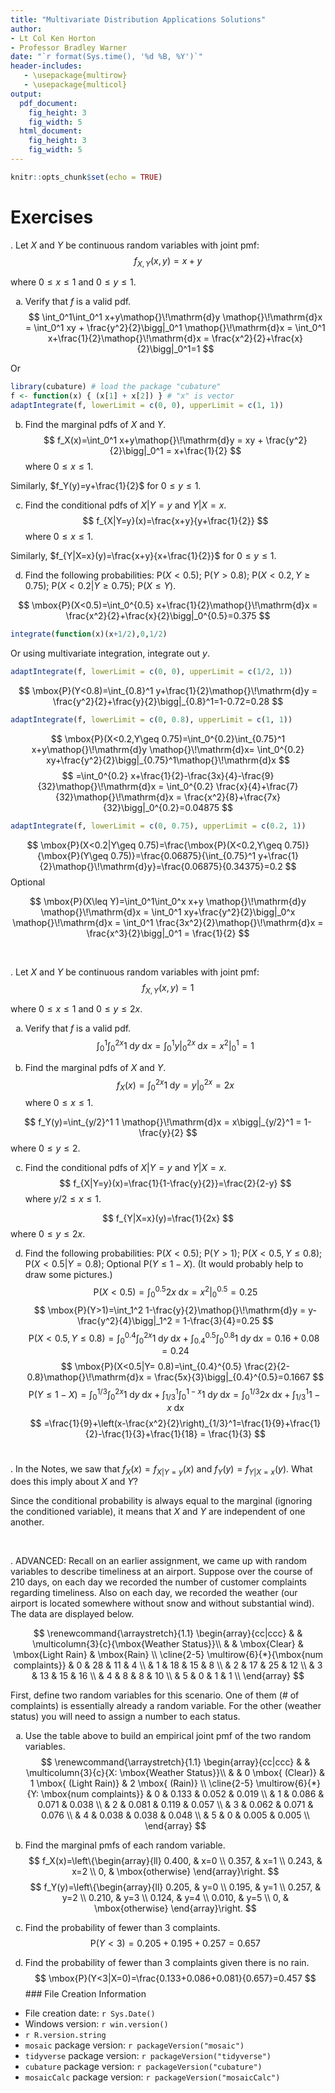 ```yaml
---
title: "Multivariate Distribution Applications Solutions"
author:
- Lt Col Ken Horton
- Professor Bradley Warner
date: "`r format(Sys.time(), '%d %B, %Y')`"
header-includes:
   - \usepackage{multirow}
   - \usepackage{multicol}
output: 
  pdf_document:
    fig_height: 3
    fig_width: 5
  html_document:
    fig_height: 3
    fig_width: 5
---
```


```r
knitr::opts_chunk$set(echo = TRUE)
```


\newcommand{\E}{\mbox{E}}
\newcommand{\Var}{\mbox{Var}}
\newcommand{\Cov}{\mbox{Cov}}
\newcommand{\Prob}{\mbox{P}}
\newcommand*\diff{\mathop{}\!\mathrm{d}}

# Exercises

\indent 1. Let $X$ and $Y$ be continuous random variables with joint pmf: 
$$
f_{X,Y}(x,y)=x + y
$$

where $0 \leq x \leq 1$ and $0 \leq y \leq 1$. 

a) Verify that $f$ is a valid pdf. 
$$
\int_0^1\int_0^1 x+y\diff y \diff x = \int_0^1 xy + \frac{y^2}{2}\bigg|_0^1 \diff x = \int_0^1 x+\frac{1}{2}\diff x = \frac{x^2}{2}+\frac{x}{2}\bigg|_0^1=1
$$

Or


```r
library(cubature) # load the package "cubature"
f <- function(x) { (x[1] + x[2]) } # "x" is vector
adaptIntegrate(f, lowerLimit = c(0, 0), upperLimit = c(1, 1))
```


b) Find the marginal pdfs of $X$ and $Y$. 
$$
f_X(x)=\int_0^1 x+y\diff y = xy + \frac{y^2}{2}\bigg|_0^1 =  x+\frac{1}{2}
$$
where $0\leq x \leq 1$. 

Similarly, $f_Y(y)=y+\frac{1}{2}$ for $0 \leq y \leq 1$. 

c) Find the conditional pdfs of $X|Y=y$ and $Y|X=x$. 
$$
f_{X|Y=y}(x)=\frac{x+y}{y+\frac{1}{2}}
$$
where $0\leq x \leq 1$. 

Similarly, $f_{Y|X=x}(y)=\frac{x+y}{x+\frac{1}{2}}$ for $0\leq y \leq 1$. 

d) Find the following probabilities: $\Prob(X<0.5)$; $\Prob(Y>0.8)$; $\Prob(X<0.2,Y\geq 0.75)$; $\Prob(X<0.2|Y\geq 0.75)$; $\Prob(X\leq Y)$. 

$$
\Prob(X<0.5)=\int_0^{0.5} x+\frac{1}{2}\diff x = \frac{x^2}{2}+\frac{x}{2}\bigg|_0^{0.5}=0.375
$$

```r
integrate(function(x)(x+1/2),0,1/2)
```

Or using multivariate integration, integrate out $y$.

```r
adaptIntegrate(f, lowerLimit = c(0, 0), upperLimit = c(1/2, 1))
```


$$
\Prob(Y<0.8)=\int_{0.8}^1 y+\frac{1}{2}\diff y = \frac{y^2}{2}+\frac{y}{2}\bigg|_{0.8}^1=1-0.72=0.28
$$
```r
adaptIntegrate(f, lowerLimit = c(0, 0.8), upperLimit = c(1, 1))
```


$$
\Prob(X<0.2,Y\geq 0.75)=\int_0^{0.2}\int_{0.75}^1 x+y\diff y \diff x= \int_0^{0.2} xy+\frac{y^2}{2}\bigg|_{0.75}^1\diff x 
$$
$$
=\int_0^{0.2} x+\frac{1}{2}-\frac{3x}{4}-\frac{9}{32}\diff x = \int_0^{0.2} \frac{x}{4}+\frac{7}{32}\diff x = \frac{x^2}{8}+\frac{7x}{32}\bigg|_0^{0.2}=0.04875
$$
```r
adaptIntegrate(f, lowerLimit = c(0, 0.75), upperLimit = c(0.2, 1))
```


$$
\Prob(X<0.2|Y\geq 0.75)=\frac{\Prob(X<0.2,Y\geq 0.75)}{\Prob(Y\geq 0.75)}=\frac{0.06875}{\int_{0.75}^1 y+\frac{1}{2}\diff y}=\frac{0.06875}{0.34375}=0.2
$$
Optional

$$
\Prob(X\leq Y)=\int_0^1\int_0^x x+y \diff y \diff x = \int_0^1 xy+\frac{y^2}{2}\bigg|_0^x \diff x = \int_0^1 \frac{3x^2}{2}\diff x = \frac{x^3}{2}\bigg|_0^1 = \frac{1}{2}
$$

&nbsp;

\indent 2. Let $X$ and $Y$ be continuous random variables with joint pmf: 
$$
f_{X,Y}(x,y)=1
$$

where $0 \leq x \leq 1$ and $0 \leq y \leq 2x$. 

a) Verify that $f$ is a valid pdf. 
$$
\int_0^1 \int_0^{2x} 1 \diff y \diff x = \int_0^1 y\bigg|_0^{2x}\diff x = x^2\bigg|_0^1 = 1
$$

b) Find the marginal pdfs of $X$ and $Y$. 
$$
f_X(x)=\int_0^{2x} 1 \diff y = y\bigg|_0^{2x}=2x
$$
where $0\leq x \leq 1$. 

$$
f_Y(y)=\int_{y/2}^1 1 \diff x = x\bigg|_{y/2}^1 = 1-\frac{y}{2}
$$
where $0 \leq y \leq 2$. 

c) Find the conditional pdfs of $X|Y=y$ and $Y|X=x$. 
$$
f_{X|Y=y}(x)=\frac{1}{1-\frac{y}{2}}=\frac{2}{2-y} 
$$
where $y/2 \leq x \leq 1$. 

$$
f_{Y|X=x}(y)=\frac{1}{2x}
$$
where $0\leq y \leq 2x$. 

d) Find the following probabilities: $\Prob(X<0.5)$; $\Prob(Y>1)$; $\Prob(X<0.5,Y\leq 0.8)$; $\Prob(X<0.5|Y= 0.8)$; Optional $\Prob(Y\leq 1-X)$. (It would probably help to draw some pictures.)
$$
\Prob(X<0.5)=\int_0^{0.5} 2x \diff x = x^2\bigg|_0^{0.5}=0.25
$$
$$
\Prob(Y>1)=\int_1^2 1-\frac{y}{2}\diff y = y-\frac{y^2}{4}\bigg|_1^2 = 1-\frac{3}{4}=0.25
$$
$$
\Prob(X<0.5,Y\leq 0.8)=\int_0^{0.4}\int_0^{2x} 1 \diff y \diff x + \int_{0.4}^{0.5}\int_0^{0.8} 1 \diff y \diff x = 0.16+0.08=0.24
$$
$$
\Prob(X<0.5|Y= 0.8)=\int_{0.4}^{0.5} \frac{2}{2-0.8}\diff x = \frac{5x}{3}\bigg|_{0.4}^{0.5}=0.1667
$$
$$
\Prob(Y\leq 1-X)=\int_0^{1/3}\int_0^{2x} 1 \diff y \diff x + \int_{1/3}^1\int_0^{1-x}1 \diff y \diff x = \int_0^{1/3}2x\diff x + \int_{1/3}^1 1-x\diff x
$$
$$
=\frac{1}{9}+\left(x-\frac{x^2}{2}\right)_{1/3}^1=\frac{1}{9}+\frac{1}{2}-\frac{1}{3}+\frac{1}{18} = \frac{1}{3}
$$
&nbsp;


\indent 3. In the Notes, we saw that $f_X(x)=f_{X|Y=y}(x)$ and $f_Y(y)=f_{Y|X=x}(y)$. What does this imply about $X$ and $Y$?  

Since the conditional probability is always equal to the marginal (ignoring the conditioned variable), it means that $X$ and $Y$ are independent of one another. 

&nbsp;

\indent 4. ADVANCED: Recall on an earlier assignment, we came up with random variables to describe timeliness at an airport. Suppose over the course of 210 days, on each day we recorded the number of customer complaints regarding timeliness. Also on each day, we recorded the weather (our airport is located somewhere without snow and without substantial wind). The data are displayed below. 

$$
\renewcommand{\arraystretch}{1.1} \begin{array}{cc|ccc} & & \multicolumn{3}{c}{\mbox{Weather Status}}\\ 
& & \mbox{Clear} & \mbox{Light Rain} & \mbox{Rain}  \\
\cline{2-5}
\multirow{6}{*}{\mbox{num complaints}} & 0 & 28 & 11 & 4  \\
& 1 & 18 & 15 & 8  \\
& 2 & 17 & 25 & 12  \\
& 3 & 13 & 15 & 16  \\
& 4 & 8 & 8 & 10 \\
& 5 & 0 & 1 & 1 \\
\end{array} 
$$

First, define two random variables for this scenario. One of them (# of complaints) is essentially already a random variable. For the other (weather status) you will need to assign a number to each status. 

a) Use the table above to build an empirical joint pmf of the two random variables. 
$$
\renewcommand{\arraystretch}{1.1} \begin{array}{cc|ccc} & & \multicolumn{3}{c}{X: \mbox{Weather Status}}\\ 
& & 0 \mbox{ (Clear)} & 1 \mbox{ (Light Rain)} & 2 \mbox{ (Rain)}  \\
\cline{2-5}
\multirow{6}{*}{Y: \mbox{num complaints}} & 0 & 0.133 & 0.052 & 0.019  \\
& 1 & 0.086 & 0.071 & 0.038  \\
& 2 & 0.081 & 0.119 & 0.057  \\
& 3 & 0.062 & 0.071 & 0.076  \\
& 4 & 0.038 & 0.038 & 0.048 \\
& 5 & 0 & 0.005 & 0.005 \\
\end{array} 
$$

b) Find the marginal pmfs of each random variable. 
$$
f_X(x)=\left\{\begin{array}{ll} 0.400, & x=0 \\
0.357, & x=1 \\
0.243, & x=2 \\
0, & \mbox{otherwise} 
\end{array}\right.
$$
$$
f_Y(y)=\left\{\begin{array}{ll} 0.205, & y=0 \\
0.195, & y=1 \\
0.257, & y=2 \\
0.210, & y=3 \\
0.124, & y=4 \\
0.010, & y=5 \\
0, & \mbox{otherwise} 
\end{array}\right.
$$
c) Find the probability of fewer than 3 complaints. 
$$
\Prob(Y<3)=0.205+0.195+0.257=0.657
$$

d) Find the probability of fewer than 3 complaints given there is no rain. 
$$
\Prob(Y<3|X=0)=\frac{0.133+0.086+0.081}{0.657}=0.457
$$
### File Creation Information 

  * File creation date: `r Sys.Date()`
  * Windows version: `r win.version()`
  * `r R.version.string`
  * `mosaic` package version: `r packageVersion("mosaic")`
  * `tidyverse` package version: `r packageVersion("tidyverse")`
  * `cubature` package version: `r packageVersion("cubature")` 
  * `mosaicCalc` package version: `r packageVersion("mosaicCalc")`
  




